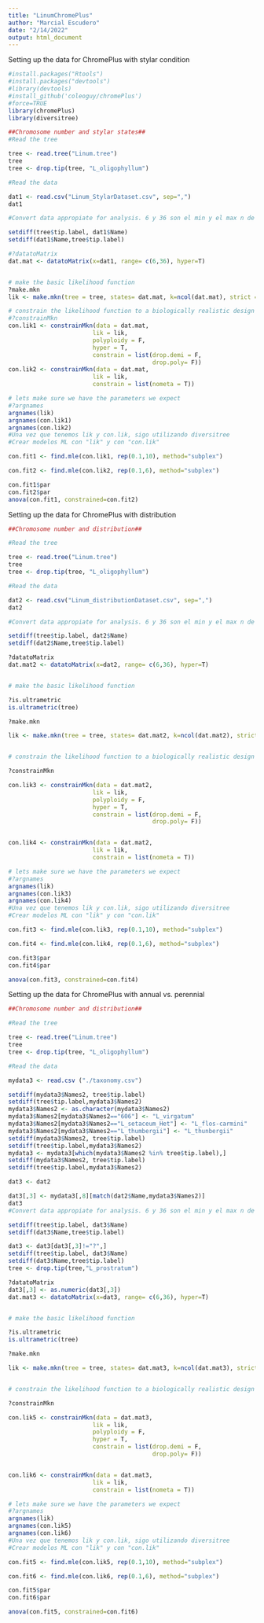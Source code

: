 ```yaml
---
title: "LinumChromePlus"
author: "Marcial Escudero"
date: "2/14/2022"
output: html_document
---
```


Setting up the data for ChromePlus with stylar condition

```r
#install.packages("Rtools")
#install.packages("devtools")
#library(devtools)
#install_github('coleoguy/chromePlus')
#force=TRUE
library(chromePlus)
library(diversitree)

##Chromosome number and stylar states##
#Read the tree

tree <- read.tree("Linum.tree")
tree
tree <- drop.tip(tree, "L_oligophyllum")

#Read the data

dat1 <- read.csv("Linum_StylarDataset.csv", sep=",")
dat1

#Convert data appropiate for analysis. 6 y 36 son el min y el max n de cromosomas

setdiff(tree$tip.label, dat1$Name)
setdiff(dat1$Name,tree$tip.label)

#?datatoMatrix
dat.mat <- datatoMatrix(x=dat1, range= c(6,36), hyper=T)


# make the basic likelihood function
?make.mkn
lik <- make.mkn(tree = tree, states= dat.mat, k=ncol(dat.mat), strict = F, control = list(method="ode"))

# constrain the likelihood function to a biologically realistic design
#?constrainMkn
con.lik1 <- constrainMkn(data = dat.mat,
                        lik = lik,
                        polyploidy = F,
                        hyper = T,
                        constrain = list(drop.demi = F,
                                         drop.poly= F))
con.lik2 <- constrainMkn(data = dat.mat,
                        lik = lik,
                        constrain = list(nometa = T))

# lets make sure we have the parameters we expect
#?argnames
argnames(lik)
argnames(con.lik1)
argnames(con.lik2)
#Una vez que tenemos lik y con.lik, sigo utilizando diversitree
#Crear modelos ML con "lik" y con "con.lik"

con.fit1 <- find.mle(con.lik1, rep(0.1,10), method="subplex")

con.fit2 <- find.mle(con.lik2, rep(0.1,6), method="subplex")

con.fit1$par
con.fit2$par
anova(con.fit1, constrained=con.fit2)

```



Setting up the data for ChromePlus with distribution
```r


##Chromosome number and distribution##

#Read the tree

tree <- read.tree("Linum.tree")
tree
tree <- drop.tip(tree, "L_oligophyllum")

#Read the data

dat2 <- read.csv("Linum_distributionDataset.csv", sep=",")
dat2

#Convert data appropiate for analysis. 6 y 36 son el min y el max n de cromosomas

setdiff(tree$tip.label, dat2$Name)
setdiff(dat2$Name,tree$tip.label)

?datatoMatrix
dat.mat2 <- datatoMatrix(x=dat2, range= c(6,36), hyper=T)


# make the basic likelihood function

?is.ultrametric
is.ultrametric(tree)

?make.mkn

lik <- make.mkn(tree = tree, states= dat.mat2, k=ncol(dat.mat2), strict = F, control = list(method="ode"))


# constrain the likelihood function to a biologically realistic design

?constrainMkn

con.lik3 <- constrainMkn(data = dat.mat2,
                        lik = lik,
                        polyploidy = F,
                        hyper = T,
                        constrain = list(drop.demi = F,
                                         drop.poly= F))


con.lik4 <- constrainMkn(data = dat.mat2,
                        lik = lik,
                        constrain = list(nometa = T))

# lets make sure we have the parameters we expect
#?argnames
argnames(lik)
argnames(con.lik3)
argnames(con.lik4)
#Una vez que tenemos lik y con.lik, sigo utilizando diversitree
#Crear modelos ML con "lik" y con "con.lik"

con.fit3 <- find.mle(con.lik3, rep(0.1,10), method="subplex")

con.fit4 <- find.mle(con.lik4, rep(0.1,6), method="subplex")

con.fit3$par
con.fit4$par

anova(con.fit3, constrained=con.fit4)

```

Setting up the data for ChromePlus with annual vs. perennial

```r

##Chromosome number and distribution##

#Read the tree

tree <- read.tree("Linum.tree")
tree
tree <- drop.tip(tree, "L_oligophyllum")

#Read the data

mydata3 <- read.csv ("./taxonomy.csv")

setdiff(mydata3$Names2, tree$tip.label)
setdiff(tree$tip.label,mydata3$Names2)
mydata3$Names2 <- as.character(mydata3$Names2)
mydata3$Names2[mydata3$Names2=="606"] <- "L_virgatum"
mydata3$Names2[mydata3$Names2=="L_setaceum_Het"] <- "L_flos-carmini"
mydata3$Names2[mydata3$Names2=="L_thumbergii"] <- "L_thunbergii"
setdiff(mydata3$Names2, tree$tip.label)
setdiff(tree$tip.label,mydata3$Names2)
mydata3 <- mydata3[which(mydata3$Names2 %in% tree$tip.label),]
setdiff(mydata3$Names2, tree$tip.label)
setdiff(tree$tip.label,mydata3$Names2)

dat3 <- dat2

dat3[,3] <- mydata3[,8][match(dat2$Name,mydata3$Names2)]
dat3
#Convert data appropiate for analysis. 6 y 36 son el min y el max n de cromosomas

setdiff(tree$tip.label, dat3$Name)
setdiff(dat3$Name,tree$tip.label)

dat3 <- dat3[dat3[,3]!="?",]
setdiff(tree$tip.label, dat3$Name)
setdiff(dat3$Name,tree$tip.label)
tree <- drop.tip(tree,"L_prostratum")

?datatoMatrix
dat3[,3] <- as.numeric(dat3[,3])
dat.mat3 <- datatoMatrix(x=dat3, range= c(6,36), hyper=T)


# make the basic likelihood function

?is.ultrametric
is.ultrametric(tree)

?make.mkn

lik <- make.mkn(tree = tree, states= dat.mat3, k=ncol(dat.mat3), strict = F, control = list(method="ode"))


# constrain the likelihood function to a biologically realistic design

?constrainMkn

con.lik5 <- constrainMkn(data = dat.mat3,
                        lik = lik,
                        polyploidy = F,
                        hyper = T,
                        constrain = list(drop.demi = F,
                                         drop.poly= F))


con.lik6 <- constrainMkn(data = dat.mat3,
                        lik = lik,
                        constrain = list(nometa = T))

# lets make sure we have the parameters we expect
#?argnames
argnames(lik)
argnames(con.lik5)
argnames(con.lik6)
#Una vez que tenemos lik y con.lik, sigo utilizando diversitree
#Crear modelos ML con "lik" y con "con.lik"

con.fit5 <- find.mle(con.lik5, rep(0.1,10), method="subplex")

con.fit6 <- find.mle(con.lik6, rep(0.1,6), method="subplex")

con.fit5$par
con.fit6$par

anova(con.fit5, constrained=con.fit6)

```

